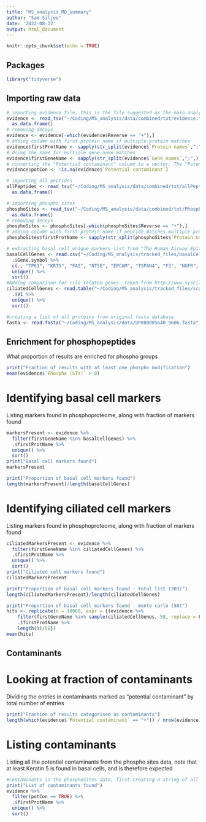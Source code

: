 ```yaml
---
title: "MS_analysis_MQ_summary"
author: "Sam Siljee"
date: '2022-08-22'
output: html_document
---
```


```r
knitr::opts_chunk$set(echo = TRUE)
```

## Packages
```r
library("tidyverse")
```

## Importing raw data
```r
# importing evidence file, this is the file suggested as the main analysis file
evidence <- read_tsv("~/Coding/MS_analysis/data/combined/txt/evidence.txt") %>%
  as.data.frame()
# removing decoys
evidence <- evidence[-which(evidence$Reverse == "+"),]
# adding column with first protein name if multiple protein matches
evidence$firstProtName <- sapply(str_split(evidence$`Protein names`,";",),'[',1)
# doing the same for multiple gene name matches
evidence$firstGeneName <- sapply(str_split(evidence$`Gene names`,";",),'[',1)
# converting the "Potential contaminant" column to a vector. The "Potential contaminant" column is unhelpfully laid out, with contaminants labeled as "+". and non-contaminants labeled as NA. Hence the slightly awkward phrasing of the below code, which takes the inverse of logical return from `is.na`
evidence$potCon <- !is.na(evidence$`Potential contaminant`)

# importing all peptides
allPeptides <- read_tsv("~/Coding/MS_analysis/data/combined/txt/allPeptides.txt") %>%
  as.data.frame()

# importing phospho sites
phosphoSites <- read_tsv("~/Coding/MS_analysis/data/combined/txt/Phospho (STY)Sites.txt") %>%
  as.data.frame()
# removing decoys
phosphoSites <- phosphoSites[-which(phosphoSites$Reverse == "+"),]
# adding column with first protein name if peptide matches multiple proteins
phosphoSites$firstProtName <- sapply(str_split(phosphoSites$`Protein names`,";",),'[',1)

# extracting basal cell unique markers list from "The Human Airway Epithelial Basal Cell Transcriptome, Hacket et al. PLoS ONE, 2011). Adding p63 and Keratin 5 manually, and adding some CD markers identified in Laar et al 2014.
basalCellGenes <- read.csv("~/Coding/MS_analysis/tracked_files/basalCellTranscriptome.csv") %>%
  .$Gene.symbol %>% 
  c(., "TP63", "KRT5", "FAS", "NT5E", "EPCAM", "TSPAN4", "F3", "NGFR", "IFNGR1", "MST1R", "IGF1R", "IGF2R", "ERBB2", "EGFR") %>% 
  unique() %>%
  sort()
#Adding comparison for cila related genes. taken from http://www.syscilia.org/goldstandard.shtml and edited to remove all unrelated columns
ciliatedCellGenes <- read.table("~/Coding/MS_analysis/tracked_files/scgs.v1.tsv", sep = "\t") %>%
  .$V1 %>% 
  unique() %>%
  sort()

#creating a list of all proteins from original fasta database
fasta <- read.fasta("~/Coding/MS_analysis/data/UP000005640_9606.fasta", seqtype = "AA", as.string = T)
```

## Enrichment for phosphopeptides
What proportion of results are enriched for phospho groups

```r
print("Fraction of results with at least one phospho modification") 
mean(evidence$`Phospho (STY)` > 0)
```

# Identifying basal cell markers
Listing markers found in phosphoproteome, along with fraction of markers found
```r
markersPresent <- evidence %>%
  filter(firstGeneName %in% basalCellGenes) %>%
  .$firstProtName %>%
  unique() %>%
  sort()
print("Basal cell markers found")
markersPresent

print("Proportion of basal cell markers found")
length(markersPresent)/length(basalCellGenes)
```

# Identifying ciliated cell markers
Listing markers found in phosphoproteome, along with fraction of markers found
```r
ciliatedMarkersPresent <- evidence %>%
  filter(firstGeneName %in% ciliatedCellGenes) %>%
  .$firstProtName %>%
  unique() %>%
  sort()
print("Ciliated cell markers found")
ciliatedMarkersPresent

print("Proportion of basal cell markers found - total list (303)")
length(ciliatedMarkersPresent)/length(ciliatedCellGenes)

print("Proportion of basal cell markers found - monte carlo (58)")
hits <- replicate(n = 10000, expr = {(evidence %>%
    filter(firstGeneName %in% sample(ciliatedCellGenes, 58, replace = FALSE)) %>%
    .$firstProtName %>%
    length())/58})
mean(hits)
```

## Contaminants

# Looking at fraction of contaminants
Dividing the entries in contaminants marked as "potential contaminant" by total number of entries

```r
print("Fraction of results categorised as contaminants")
length(which(evidence$`Potential contaminant` == "+")) / nrow(evidence)
```

# Listing contaminants
Listing all the potential contaminants from the phospho sites data, note that at least Keratin 5 is found in basal cells, and is therefore expected

```r
#contaminants in the phosphoSites data, first creating a string of all the protein names
print("List of contaminants found")
evidence %>%
  filter(potCon == TRUE) %>%
  .$firstProtName %>%
  unique() %>%
  sort()
```
